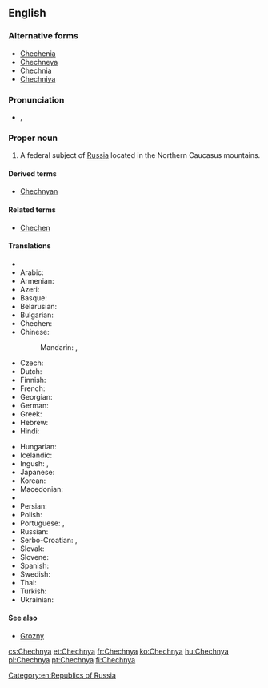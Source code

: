 ==English==
{{wikipedia}}

===Alternative forms===
* [[Chechenia]]
* [[Chechneya]]
* [[Chechnia]]
* [[Chechniya]]

===Pronunciation===
* {{a|UK}} {{IPA|/ˈtʃɛtʃ.ni.ə/|/ˈtʃɛtʃ.ɲi.ə/}}, {{X-SAMPA|/"tSEtS.ni.@/|/"tSEtS.Ji.@/}}

===Proper noun===
{{en-proper noun}}

# A federal subject of [[Russia]] located in the Northern Caucasus mountains.

====Derived terms====
* [[Chechnyan]]

====Related terms====
* [[Chechen]]

====Translations====
{{trans-top|federal subject of Russia}}
* {{trreq|Abkhaz}}
* Arabic: {{t|ar|الشيشان|m|tr=al-shiishān}}
* Armenian: {{t-|hy|Չեչնիա|tr=Čečnia}}
* Azeri: {{t|az|Çeçenistan|xs=Azeri}}
* Basque: {{t|eu|Txetxenia}}
* Belarusian: {{t|be|Чачня|f|tr=Čačnjá|xs=Belarusian}}
* Bulgarian: {{t|bg|Чечения|f|tr=Čečénija}}
* Chechen: {{tø|ce|Нохчийчоь|tr=Noxçiyçö}}
* Chinese:
*: Mandarin: {{t|cmn|車臣|sc=Hani}}, {{t|cmn|车臣|tr=Chēchén|sc=Hani}}
* Czech: {{t-|cs|Čečensko|n}}
* Dutch: {{t|nl|Tsjetsjenië}}
* Finnish: {{t+|fi|Tšetšenia}}
* French: {{t+|fr|Tchétchénie|f}}
* Georgian: {{t-|ka|ჩეჩნეთი|tr=čečnet'i|sc=Geor|xs=Georgian}}
* German: {{t+|de|Tschetschenien}}
* Greek: {{t|el|Τσετσενία|f|tr=Tsetsenía|sc=Grek}}
* Hebrew: {{t|he|צ'צ'ניה}}
* Hindi: {{t|hi|चेचन्या|tr=cecan'yā|xs=Hindi}}
{{trans-mid}}
* Hungarian: {{t+|hu|Csecsenföld}}
* Icelandic: {{t|is|Téténía|f}}
* Ingush: {{tø|inh|Нохчийче|tr=Noxçiyçe}}, {{tø|inh|Нохчий Мохк|tr=Noxçiy Moxk}}
* Japanese: {{t|ja|チェチェン|tr=Chechen}}
* Korean: {{t|ko|체첸|tr=Chechen|sc=Hang}}
* Macedonian: {{t|mk|Чеченија|f|tr=Čečénija}}
* {{trreq|Ossetian}}
* Persian: {{t|fa|چچنستان|xs=Persian}}
* Polish: {{t+|pl|Czeczenia|f}}
* Portuguese: {{t|pt|Chechénia|f}}, {{t+|pt|Chechênia|f}}
* Russian: {{t+|ru|Чечня|f|tr=Čečnjá}}
* Serbo-Croatian: {{t|sh|Чеченија|f|sc=Cyrl|xs=Serbo-Croatian}},  {{t|sh|Čečenija|f|xs=Serbo-Croatian}}
* Slovak: {{t-|sk|Čečensko|n}}
* Slovene: {{t|sl|Čečenija|f}}
* Spanish: {{t+|es|Chechenia|f}}
* Swedish: {{t+|sv|Tjetjenien|c}}
* Thai: {{t|th|เชชเนีย}}
* Turkish: {{t|tr|Çeçenya}}
* Ukrainian: {{t-|uk|Чечня|f|tr=Čečnjá|xs=Ukrainian}}
{{trans-bottom}}

====See also====
* [[Grozny]]

[[Category:en:Republics of Russia]]

[[cs:Chechnya]]
[[et:Chechnya]]
[[fr:Chechnya]]
[[ko:Chechnya]]
[[hu:Chechnya]]
[[pl:Chechnya]]
[[pt:Chechnya]]
[[fi:Chechnya]]